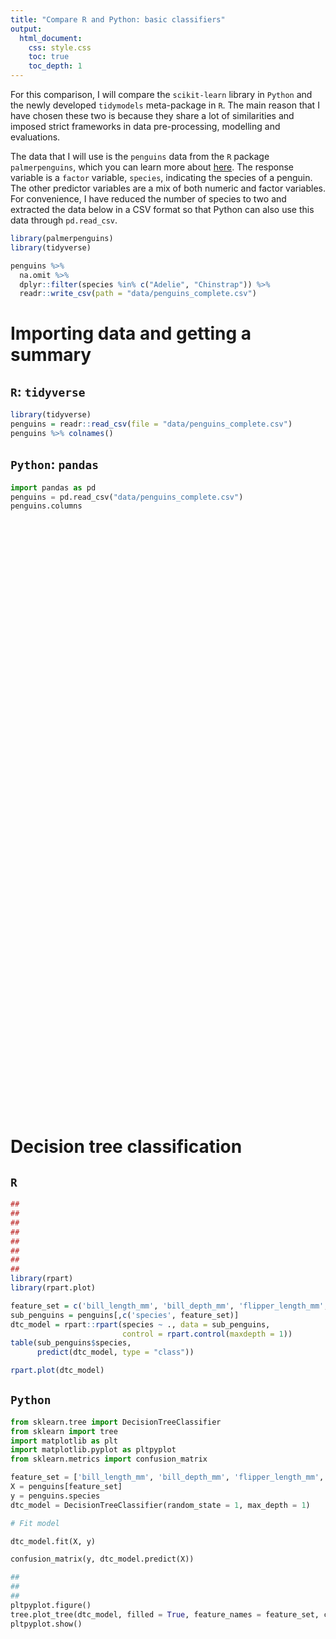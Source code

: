 ```yaml
---
title: "Compare R and Python: basic classifiers"
output: 
  html_document:
    css: style.css
    toc: true
    toc_depth: 1
---
```


For this comparison, I will compare the `scikit-learn` library in `Python` and the newly developed `tidymodels` meta-package in `R`. The main reason that I have chosen these two is because they share a lot of similarities and imposed strict frameworks in data pre-processing, modelling and evaluations.

The data that I will use is the `penguins` data from the `R` package `palmerpenguins`, which you can learn more about [here](https://allisonhorst.github.io/palmerpenguins/articles/intro.html). The response variable is a `factor` variable, `species`, indicating the species of a penguin. The other predictor variables are a mix of both numeric and factor variables. For convenience, I have reduced the number of species to two and extracted the data below in a CSV format so that Python can also use this data through `pd.read_csv`.

```r
library(palmerpenguins)
library(tidyverse)

penguins %>% 
  na.omit %>% 
  dplyr::filter(species %in% c("Adelie", "Chinstrap")) %>% 
  readr::write_csv(path = "data/penguins_complete.csv")
```

# Importing data and getting a summary

::: {.left}
## `R`: `tidyverse`

```r
library(tidyverse)
penguins = readr::read_csv(file = "data/penguins_complete.csv")
penguins %>% colnames()
```
:::

::: {.right}
## `Python`: `pandas`

```python
import pandas as pd
penguins = pd.read_csv("data/penguins_complete.csv")
penguins.columns
```
:::

::: {style="margin-bottom:1000px;"}
:::

# Decision tree classification

::: {.left}
## `R`

```r
##
##
##
##
##
##
##
##
library(rpart)
library(rpart.plot)

feature_set = c('bill_length_mm', 'bill_depth_mm', 'flipper_length_mm', 'body_mass_g')
sub_penguins = penguins[,c('species', feature_set)]
dtc_model = rpart::rpart(species ~ ., data = sub_penguins,
                         control = rpart.control(maxdepth = 1))
table(sub_penguins$species, 
      predict(dtc_model, type = "class"))

rpart.plot(dtc_model)
```
:::

::: {.right}
## `Python`

```python
from sklearn.tree import DecisionTreeClassifier
from sklearn import tree
import matplotlib as plt
import matplotlib.pyplot as pltpyplot
from sklearn.metrics import confusion_matrix

feature_set = ['bill_length_mm', 'bill_depth_mm', 'flipper_length_mm', 'body_mass_g']
X = penguins[feature_set]
y = penguins.species
dtc_model = DecisionTreeClassifier(random_state = 1, max_depth = 1)

# Fit model

dtc_model.fit(X, y)

confusion_matrix(y, dtc_model.predict(X))
```

```python
##
##
##
pltpyplot.figure()
tree.plot_tree(dtc_model, filled = True, feature_names = feature_set, class_names = list(set(list(penguins.species))))
pltpyplot.show()
```
:::

::: {style="margin-bottom:1500px;"}
:::

## Some alternatives

`R` benefits greatly from contributions from the community and there are mamy ways of performing the task albeit with improvements over the standard solution, often with a slightly more considerations for the user experience. `treeheatr` is a good example of this. It improves on the tree diagram and uses an additional heatmap for visualisation while keeping the API simple.

```r
library(treeheatr)

heat_tree(sub_penguins, target_lab = 'species')
```

# Splitting data into train-test sets

While the previous code chunks use the entire data to fit a single tree model in each of the languages, this is obviously not the preferred practice for machine learning. 

We will use `tidymodels` for `R` from this point forward. 

::: {.left}
## `R`

```r
library(tidymodels)
penguins = penguins %>% dplyr::mutate(species = as.factor(species)) 
splitting = rsample::initial_split(data = penguins, prop = 0.75)

dtc_train_model = decision_tree() %>% 
  set_engine("rpart") %>% 
  set_mode("classification") %>% 
  fit(species ~ ., data = training(splitting))

dtc_predictions_tbl = bind_cols(
  pred_class = dtc_train_model %>% 
    predict(new_data = testing(splitting), type = "class"),
  pred_prob = dtc_train_model %>% 
    predict(new_data = testing(splitting), type = "prob"))
```

```r
dtc_predictions_tbl2 = bind_cols(testing(splitting), dtc_predictions_tbl)

cm = conf_mat(data = dtc_predictions_tbl2, truth = "species", estimate = ".pred_class")

cm
summary(cm)
```

:::

::: {.right}
## `Python`

```python
from sklearn.model_selection import train_test_split

train_X, test_X, train_y, test_y = train_test_split(X, y, random_state = 0, train_size = 0.75)

dtc_train_model = DecisionTreeClassifier(random_state = 1, max_depth = 2)
dtc_train_model = dtc_train_model.fit(train_X, train_y)
dtc_predictions = dtc_train_model.predict(test_X)
```

```python
from sklearn.metrics import classification_report

cr = classification_report(
y_true = test_y, 
y_pred = dtc_predictions)

print(cr)
```
:::

# ROC curve

::: {.left}
## `R`

```r
roc_curve(dtc_predictions_tbl2, truth = "species", estimate = ".pred_Adelie") %>% 
  ggplot(aes(x = 1 - specificity, y = sensitivity)) +
  geom_path() +
  geom_abline() +
  theme_bw()
```

:::

::: {.right}
## `Python`

```python
from sklearn.metrics import roc_curve
y_pred_prob = dtc_train_model.predict_proba(test_X)[:,1]
fpr, tpr, thresholds = roc_curve(test_y, y_pred_prob, pos_label = "Chinstrap")

# Plot ROC curve
pltpyplot.close()
pltpyplot.plot([0, 1], [0, 1], 'k--')
pltpyplot.plot(fpr, tpr)
pltpyplot.xlabel('False Positive Rate')
pltpyplot.ylabel('True Positive Rate')
pltpyplot.title('ROC Curve')
pltpyplot.show()
```
:::

# k-fold cross-validation

## Python

::: {.right}
```python
from sklearn.model_selection import RepeatedKFold
from sklearn.model_selection import cross_val_score
from sklearn.metrics import f1_score, make_scorer
import numpy as np

cv = RepeatedKFold(n_splits = 5, n_repeats = 20, random_state = 1)
dtc_train_model = DecisionTreeClassifier(random_state = 1, max_depth = 2)
scorer = make_scorer(f1_score, pos_label = 'Adelie')

scores = cross_val_score(estimator = dtc_train_model, X = train_X, y = train_y, scoring = scorer, cv = cv) ## n_jobs = -1 can be used for parallelisation

print("F1 statistics, mean (sd): " + str(np.round(np.mean(scores), 4)) + "(" + str(np.round(np.std(scores), 4)) + ")")
```
:::

# Imputation

## Removing rows with missing values

::: {.left}
## `R`
```r
missing_penguins = readr::read_csv("data/penguins.csv")
feature_set = c('bill_length_mm', 'bill_depth_mm', 'flipper_length_mm', 'body_mass_g')
X = missing_penguins[,c('species', feature_set)]
X_dropped = na.omit(X)
```

:::

::: {.right}
## `Python`

```python
missing_penguins = pd.read_csv("data/penguins.csv")
missing_penguins.isnull().any()
missing_penguins.isnull().sum()

feature_set = ['bill_length_mm', 'bill_depth_mm', 'flipper_length_mm', 'body_mass_g']
X = missing_penguins[feature_set]

# rows_with_missing_values = [row for row in X.index if X.iloc[row,:].isnull().any()]

X_dropped = X.dropna(axis = "index")
```
:::


## Median imputation 

::: {.left}
### `R`
```r
library(imputeMissings)
imputed_X = impute(data = X, method = "median/mode")
```

:::

::: {.right}
### `Python`
```python
from sklearn.impute import SimpleImputer

median_imputer = SimpleImputer(strategy = "median")
imputed_X = pd.DataFrame(median_imputer.fit_transform(X),columns=feature_set)
imputed_X.isnull().any()
```
:::
